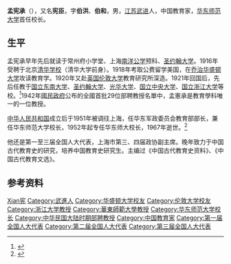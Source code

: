 '''孟宪承'''（{{bd|1894年|9月21日|1967年|7月19日|CatIdx=Meng孟}}），又名'''宪臣'''，字'''伯洪'''、'''伯和'''，男，[[江苏|江苏]][[武进|武进]]人，中国教育家，[[华东师范大学|华东师范大学]]首任校长。

== 生平 ==
孟宪承早年先后就读于常州府小学堂、上海[[南洋公学|南洋公学]]预科、[[圣约翰大学_(上海)|圣约翰大学]]。1916年受聘于北京[[清华大学|清华学校]]（清华大学前身）。1918年考取公费留学美国，在[[乔治华盛顿大学|乔治华盛顿大学]]攻读教育学。1920年又赴[[英国|英国]][[伦敦大学|伦敦大学]]教育研究所深造。1921年回国后，先后任教于[[国立东南大学|国立东南大学]]、[[圣约翰大学_(上海)|圣约翰大学]]、[[光华大学|光华大学]]、[[国立中央大学_(南京)|国立中央大学]]、[[国立浙江大学|国立浙江大学]]等校。<ref>{{Cite web |url=http://www.dag.ecnu.edu.cn/mxcspz/index.html |title=孟宪承生平展 |access-date=2012-10-30 |archive-date=2013-05-11 |archive-url=https://web.archive.org/web/20130511235718/http://www.dag.ecnu.edu.cn/mxcspz/index.html |dead-url=yes }}</ref>1942年[[國民政府|國民政府]]公布的全國首批29位部聘教授名單中，孟憲承是教育學科唯一的一位教授。

[[中华人民共和国|中华人民共和国]]成立后于1951年被调往上海，任华东军政委员会教育部部长，兼任华东师范大学校长，1952年起专任华东师大校长，1967年逝世。<ref>{{cite web|url=http://www.hie.edu.cn/lybgmj/mengxiancheng.htm|title=孟宪承|publisher=中国高等教育改革与发展网|deadurl=yes|archiveurl=https://web.archive.org/web/20091123143532/http://www.hie.edu.cn/lybgmj/mengxiancheng.htm|archivedate=2009-11-23|access-date=2010-12-11}}</ref>

他还是第一至三届全国人大代表，上海市第三、四届政协副主席。晚年致力于中国古代教育史的研究，培养中国教育史研究生。主编过《中国古代教育史资料》、《中国古代教育文选》。

== 参考资料 ==
{{reflist}}

{{start box}}
{{succession box|首任|[[刘佛年|刘佛年]]|[[华东师范大学|华东师范大学]]校长|1952年 - 1966年}}
{{end box}}

{{华东师范大学}}
{{中华民国教育部部聘教授}}

{{Authority control}}
{{DEFAULTSORT:Meng孟}}
[[Category:孟姓|Xian宪]]
[[Category:武進人|Category:武進人]]
[[Category:华盛顿大学校友|Category:华盛顿大学校友]]
[[Category:伦敦大学校友|Category:伦敦大学校友]]
[[Category:浙江大学教授|Category:浙江大学教授]]
[[Category:華東師範大學教授|Category:華東師範大學教授]]
[[Category:华东师范大学校长|Category:华东师范大学校长]]
[[Category:中华民国大陆时期部聘教授|Category:中华民国大陆时期部聘教授]]
[[Category:中国教育家|Category:中国教育家]]
[[Category:第一届全国人大代表|Category:第一届全国人大代表]]
[[Category:第二届全国人大代表|Category:第二届全国人大代表]]
[[Category:第三届全国人大代表|Category:第三届全国人大代表]]